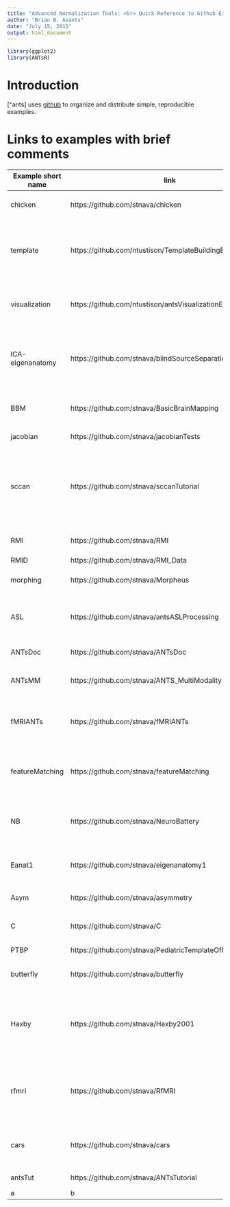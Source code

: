 ```yaml
---
title: "Advanced Normalization Tools: <br> Quick Reference to Github Examples"
author: "Brian B. Avants"
date: "July 15, 2015"
output: html_document
---
```


```r
library(ggplot2)
library(ANTsR)
```

# Introduction

\newthought{Advanced Normalization Tools}[^ants] uses [github](www.github.com) to organize and 
distribute simple, reproducible examples.

# Links to examples with brief comments

| Example short name |  link  |   Comments |
|---|---|---|
| chicken  | https://github.com/stnava/chicken  |  mapping points and global optimization  |   
| template  | https://github.com/ntustison/TemplateBuildingExample  |  build an optimal template as in many different <br> ants papers that allow large-scale brain mapping  |   
| visualization  | https://github.com/ntustison/antsVisualizationExamples | volumetric and surface-based rendering for images and overlays |
| ICA-eigenanatomy | https://github.com/stnava/blindSourceSeparationInANTsR | Reproduces a classic example in blind source separation and shows how to link with eigenanatomy |
| BBM | https://github.com/stnava/BasicBrainMapping |  A simple and "fast" brain registration example |
| jacobian | https://github.com/stnava/jacobianTests |  very basic test of jacobian |
| sccan | https://github.com/stnava/sccanTutorial | introduction to sparse canonical correlationa analysis statistical studies - may be slightly out of date |
| RMI | https://github.com/stnava/RMI | R in medical imaging tutorial material |
| RMID | https://github.com/stnava/RMI_Data |  data for RMI |
| morphing | https://github.com/stnava/Morpheus | morphing example with antsRegistration |
| ASL | https://github.com/stnava/antsASLProcessing |  arterial spin labeling (ASL) processing pipeline using ANTs.
 |
| ANTsDoc | https://github.com/stnava/ANTsDoc |  Documentation for ANTs |
| ANTsMM | https://github.com/stnava/ANTS_MultiModality | older talk on multiple modality ANTs processing |
| fMRIANTs | https://github.com/stnava/fMRIANTs |  Minimal fMRI pre-processing with ANTS, may be slightly out of date |
| featureMatching | https://github.com/stnava/featureMatching | old example of SIFT-like feature matching, subsumed by antsAI |
| NB | https://github.com/stnava/NeuroBattery |  Using ANTs to process multiple MR image types for a single subject
 |
| Eanat1 | https://github.com/stnava/eigenanatomy1 |  basic eigenanatomy example in aging |
| Asym | https://github.com/stnava/asymmetry | asymmetry analysis with ANTs |
| C | https://github.com/stnava/C |  "C"lassic large deformation example |
| PTBP | https://github.com/stnava/PediatricTemplateOfBrainPerfusion |  analysis in PTBP paper |
| butterfly | https://github.com/stnava/butterfly |  multi-start registration example |
| Haxby | https://github.com/stnava/Haxby2001 | reproduce face recognition decoding results (may be out of date but could be revived with small efforts) |
| rfmri | https://github.com/stnava/RfMRI |  fmri processing examples in ANTsR (may be out of date but could be revived with small efforts) |
| cars | https://github.com/stnava/cars |  an old example mapping between an american and german vehicle |
| antsTut | https://github.com/stnava/ANTsTutorial | evolving tutorial materials |
| a | b |  c |

